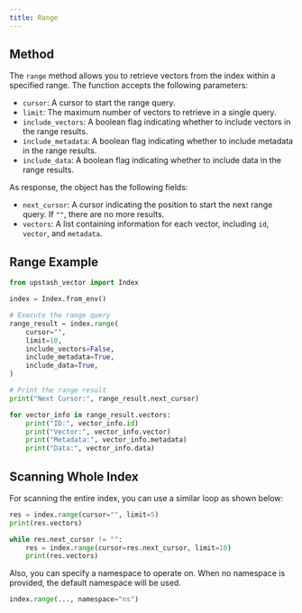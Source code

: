 ```yaml
---
title: Range
---
```


## Method

The `range` method allows you to retrieve vectors from the index within a specified range. The function accepts the following parameters:

- `cursor`: A cursor to start the range query.
- `limit`: The maximum number of vectors to retrieve in a single query.
- `include_vectors`: A boolean flag indicating whether to include vectors in the range results.
- `include_metadata`: A boolean flag indicating whether to include metadata in the range results.
- `include_data`: A boolean flag indicating whether to include data in the range results.

As response, the object has the following fields:

- `next_cursor`: A cursor indicating the position to start the next range query. If `""`, there are no more results.
- `vectors`: A list containing information for each vector, including `id`, `vector`, and `metadata`.

## Range Example

```python
from upstash_vector import Index

index = Index.from_env()

# Execute the range query
range_result = index.range(
    cursor="",
    limit=10,
    include_vectors=False,
    include_metadata=True,
    include_data=True,
)

# Print the range result
print("Next Cursor:", range_result.next_cursor)

for vector_info in range_result.vectors:
    print("ID:", vector_info.id)
    print("Vector:", vector_info.vector)
    print("Metadata:", vector_info.metadata)
    print("Data:", vector_info.data)
```

## Scanning Whole Index
For scanning the entire index, you can use a similar loop as shown below:

```python
res = index.range(cursor="", limit=5)
print(res.vectors)

while res.next_cursor != "":
    res = index.range(cursor=res.next_cursor, limit=10)
    print(res.vectors)
```

Also, you can specify a namespace to operate on. When no namespace
is provided, the default namespace will be used.

```python
index.range(..., namespace="ns")
```

